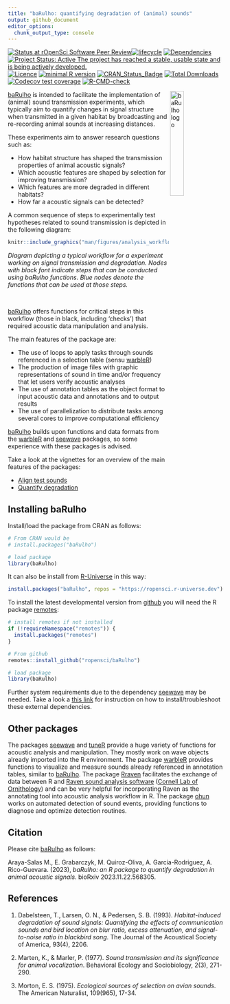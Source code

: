 ```yaml
---
title: "baRulho: quantifying degradation of (animal) sounds"
output: github_document
editor_options: 
  chunk_output_type: console
---
```


<!-- README.md is generated from README.Rmd. Please edit that file -->

<!-- badges: start -->
[![Status at rOpenSci Software Peer Review](https://badges.ropensci.org/609_status.svg)](https://github.com/ropensci/software-review/issues/609)[![lifecycle](https://img.shields.io/badge/lifecycle-maturing-brightgreen.svg)](https://lifecycle.r-lib.org/articles/stages.html) [![Dependencies](https://tinyverse.netlify.com/badge/baRulho)](https://cran.r-project.org/package=baRulho) [![Project Status: Active The project has reached a stable, usable state and is being actively developed.](https://www.repostatus.org/badges/latest/active.svg)](https://www.repostatus.org/#active) [![Licence](https://img.shields.io/badge/https://img.shields.io/badge/licence-GPL--2-blue.svg)](https://www.gnu.org/licenses/gpl-3.0.en.html) [![minimal R version](https://img.shields.io/badge/R%3E%3D-`r strsplit(gsub("depends: R \\(|\\)", "", grep("^DEPENDS", ignore.case = TRUE, readLines(con = "./DESCRIPTION"), value = TRUE), ignore.case = TRUE), ",")[[1]][1]`-6666ff.svg)](https://cran.r-project.org/)
[![CRAN_Status_Badge](https://www.r-pkg.org/badges/version/baRulho)](https://cran.r-project.org/package=baRulho)
[![Total Downloads](https://cranlogs.r-pkg.org/badges/grand-total/baRulho)](https://cranlogs.r-pkg.org/badges/grand-total/baRulho)
[![Codecov test coverage](https://codecov.io/gh/ropensci/baRulho/branch/master/graph/badge.svg)](https://app.codecov.io/gh/ropensci/baRulho?branch=master)
[![R-CMD-check](https://github.com/ropensci/baRulho/actions/workflows/R-CMD-check.yaml/badge.svg)](https://github.com/ropensci/baRulho/actions/workflows/R-CMD-check.yaml)
<!-- badges: end -->

<img src="man/figures/baRulho_sticker.png" alt="baRulho logo" align="right" width = "25%" height="25%"/>

[baRulho](https://cran.r-project.org/package=baRulho) is intended to facilitate the implementation of (animal) sound transmission experiments, which typically aim to quantify changes in signal structure when transmitted in a given habitat by broadcasting and re-recording animal sounds at increasing distances. 

These experiments aim to answer research questions such as: 

- How habitat structure has shaped the transmission properties of animal acoustic signals? 
- Which acoustic features are shaped by selection for improving transmission? 
- Which features are more degraded in different habitats? 
- How far a acoustic signals can be detected? 

A common sequence of steps to experimentally test hypotheses related to sound transmission is depicted in the following diagram:

```r

knitr::include_graphics("man/figures/analysis_workflow.png")

```

_Diagram depicting a typical workflow for a experiment working on signal transmission and degradation. Nodes with black font indicate steps that can be conducted using baRulho functions. Blue nodes denote the functions that can be used at those steps._

&nbsp;

[baRulho](https://docs.ropensci.org/baRulho//) offers functions for critical steps in this workflow (those in black, including 'checks') that required acoustic data manipulation and analysis.

The main features of the package are:

 - The use of loops to apply tasks through sounds referenced in a selection table (sensu [warbleR](https://cran.r-project.org/package=warbleR))
 - The production of image files with graphic representations of sound in time and/or frequency that let users verify acoustic analyses 
 - The use of annotation tables as the object format to input acoustic data and annotations and to output results 
 - The use of parallelization to distribute tasks among several cores to improve computational efficiency


[baRulho](https://docs.ropensci.org/baRulho//) builds upon functions and data formats from the [warbleR](https://cran.r-project.org/package=warbleR) and [seewave](https://cran.r-project.org/package=seewave) packages, so some experience with these packages is advised.

Take a look at the vignettes for an overview of the main features of the packages:

- [Align test sounds](https://docs.ropensci.org/baRulho//articles/align_test_sounds.html)
- [Quantify degradation](https://docs.ropensci.org/baRulho//articles/quantify_degradation.html)

## Installing baRulho

Install/load the package from CRAN as follows:

```r

# From CRAN would be
# install.packages("baRulho")

# load package
library(baRulho)
```

It can also be install from [R-Universe](https://ropensci.org/blog/2021/06/22/setup-runiverse/) in this way:

```r
install.packages("baRulho", repos = "https://ropensci.r-universe.dev")
```


To install the latest developmental version from [github](https://github.com/) you will need the R package [remotes](https://cran.r-project.org/package=remotes):

```r

# install remotes if not installed
if (!requireNamespace("remotes")) {
  install.packages("remotes")
}

# From github
remotes::install_github("ropensci/baRulho")

# load package
library(baRulho)
```

Further system requirements due to the dependency [seewave](https://rug.mnhn.fr/seewave/) may be needed. Take a look a [this link]( https://rug.mnhn.fr/seewave/inst.html) for instruction on how to install/troubleshoot these external dependencies. 

## Other packages

The packages [seewave](https://cran.r-project.org/package=seewave) and  [tuneR](https://cran.r-project.org/package=seewave) provide a huge variety of functions for acoustic analysis and manipulation. They mostly work on wave objects already imported into the R environment. The package [warbleR](https://cran.r-project.org/package=warbleR) provides functions to visualize and measure sounds already referenced in annotation tables, similar to [baRulho](https://docs.ropensci.org/baRulho//). The package [Rraven](https://cran.r-project.org/package=Rraven) facilitates the exchange of data between R and [Raven sound analysis software](https://www.ravensoundsoftware.com/) ([Cornell Lab of Ornithology](https://www.birds.cornell.edu/home)) and can be very helpful for incorporating Raven as the annotating tool into acoustic analysis workflow in R. The package [ohun](https://github.com/ropensci/ohun) works on automated detection of sound events, providing functions to diagnose and optimize detection routines.


## Citation

Please cite [baRulho](https://docs.ropensci.org/baRulho//) as follows:

Araya-Salas M., E. Grabarczyk, M. Quiroz-Oliva, A. Garcia-Rodriguez, A. Rico-Guevara. (2023), *baRulho: an R package to quantify degradation in animal acoustic signals*. bioRxiv 2023.11.22.568305.

## References

1.  Dabelsteen, T., Larsen, O. N., & Pedersen, S. B. (1993). *Habitat-induced degradation of sound signals: Quantifying the effects of communication sounds and bird location on blur ratio, excess attenuation, and signal-to-noise ratio in blackbird song*. The Journal of the Acoustical Society of America, 93(4), 2206.

2.  Marten, K., & Marler, P. (1977). *Sound transmission and its significance for animal vocalization*. Behavioral Ecology and Sociobiology, 2(3), 271-290.

3.  Morton, E. S. (1975). *Ecological sources of selection on avian sounds*. The American Naturalist, 109(965), 17-34.

